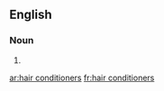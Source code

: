 ==English==

===Noun===
{{head|en|plural|head=[[hair]] [[conditioner]]s}}

# {{plural of|hair conditioner|lang=en}}

[[ar:hair conditioners]]
[[fr:hair conditioners]]
